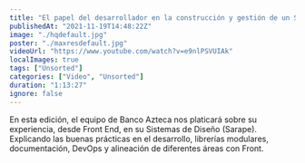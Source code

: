 ```yaml
---
title: "El papel del desarrollador en la construcción y gestión de un Sistema de Diseño"
publishedAt: "2021-11-19T14:48:22Z"
image: "./hqdefault.jpg"
poster: "./maxresdefault.jpg"
videoUrl: "https://www.youtube.com/watch?v=e9nlPSVUIAk"
localImages: true
tags: ["Unsorted"]
categories: ["Video", "Unsorted"]
duration: "1:13:27"
ignore: false
---
```


En esta edición, el equipo de Banco Azteca nos platicará sobre su experiencia, desde Front End, en su Sistemas de Diseño (Sarape). Explicando las buenas prácticas en el desarrollo, librerías modulares, documentación, DevOps y alineación de diferentes áreas con Front.
